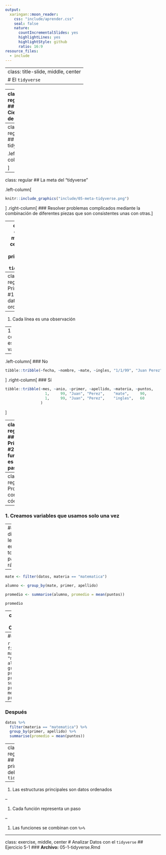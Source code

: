 ```yaml
---
output:
  xaringan::moon_reader:
    css: "include/aprender.css"
    seal: false
    nature:
      countIncrementalSlides: yes
      highlightLines: yes
      highlightStyle: github
      ratio: 16:9
resource_files:
  - include
---
```

---
class: title-slide, middle, center
# El `tidyverse`
---

---
class: regular
## Ciencia de Datos
```r
#remotes::install_github("javierluraschi/nomnoml")
library(nomnoml)

nomnoml("
#direction: right
#edgeMargin: 4
#padding: 50
#fontSize: 30
[Importar] -> [Ordenar]
[Ordenar] -> [Entender]
[Entender |
  [Transformar] -> [Visualizar] 
  [Visualizar] -> [Modelar]
  [Modelar] -> [Transformar]
]
[Entender] -> [Comunicar]
")
```
```r
knitr::include_graphics("include/05-pasos-analysis.png")
```

---
class: regular
## El tidyverse

.left-column[
```r
knitr::include_graphics("include/05-packages.png")
```
]
.right-column[
### Una **colección de paquetes de R que son diseñados para la Ciencia de Datos**. Todos los paquetes utilizan la misma filosofía de diseño, gramática y estructuras de datos.

]

---
class: regular
## La meta del "tidyverse"

.left-column[
```r
knitr::include_graphics("include/05-meta-tidyverse.png")
```
]
.right-column[
### Resolver problemas complicados mediante la combinación de diferentes piezas que son consistentes unas con otras.
]

---
class: dark, middle, center
# Los principios del `tidyverse`

---
class: regular
## Principio #1 - Use datos ordenados

--
1. Cada línea es una observación

--
1. Cada columna es una variable

--

.left-column[
### No
```r
tibble::tribble(~fecha, ~nombre, ~mate, ~ingles, "1/1/99", "Juan Perez", 90, 60)
```
]
.right-column[
### Sí
```r
tibble::tribble(~mes, ~anio, ~primer, ~apellido, ~materia, ~puntos,
                  1,     99, "Juan", "Perez",    "mate",     90,
                  1,     99, "Juan", "Perez",    "ingles",   60
                )
```
]

---
class: regular
## Principio #2 – Cada función es un paso

.left-column[
#### Seleccione las calificaciones de Matemática 

#### Agrupa por cada primer nombre y apellido

#### Calcule el promedio de las calificationes 

#### Imprime los resultados 
]

.right-column[
 
 
`mate <- filter(datos, materia == "matematica")`

`alumno <- group_by(mate, primer, apellido)`

`promedio <- summarise(alumno, promedio = mean(puntos))`

`promedio`
]

---
class: regular
## Problemas con el código

--
### 1. Creamos variables que usamos solo una vez

--
### 2. Es difícil de leer, y entender, todo los pasos rápidamente.

--

 ```r
mate <- filter(datos, materia == "matematica")

alumno <- group_by(mate, primer, apellido)

promedio <- summarise(alumno, promedio = mean(puntos))

promedio
```

---
class: regular
## Principio #3 - Combine con `%>%`

--
### Antes

 ```r
mate <- filter(datos, materia == "matematica")
alumno <- group_by(mate, primer, apellido)
promedio <- summarise(alumno, promedio = mean(puntos))
promedio
```

--
### Después

```r
datos %>%
  filter(materia == "matematica") %>%
  group_by(primer, apellido) %>%
  summarise(promedio = mean(puntos))
```

---
class: regular
## Los principios del `tidyverse`

--

1. Las estructuras principales son datos ordenados

--

1. Cada función representa un paso

--

1. Las funciones se combinan con `%>%`

---
class: exercise, middle, center
# Analizar Datos con el `tidyverse`
## Ejercicio 5-1
### **Archivo:** 05-1-tidyverse.Rmd
